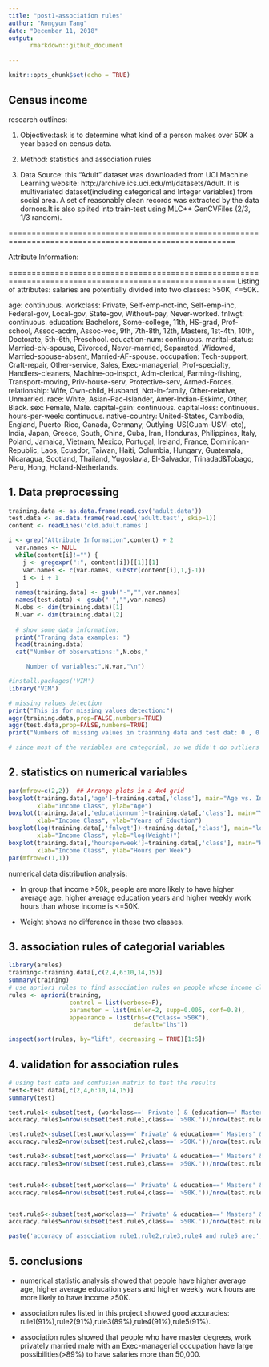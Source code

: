 ```yaml
---
title: "post1-association rules"
author: "Rongyun Tang"
date: "December 11, 2018"
output: 
      rmarkdown::github_document
        
---
```


```r
knitr::opts_chunk$set(echo = TRUE)
```
## Census income 

research outlines:

1. Objective:task is to determine what kind of a person makes over 50K a year based on census data.

2. Method: statistics and association rules 

3. Data Source: this "Adult" dataset was downloaded from  UCI Machine Learning website: http://archive.ics.uci.edu/ml/datasets/Adult.  It is multivariated dataset(including categorical and Integer variables) from social area. A set of reasonably clean records was extracted by the data dornors.It is also splited into train-test using MLC++ GenCVFiles (2/3, 1/3 random).

=======================================================================================================

Attribute Information: 

=======================================================================================================
Listing of attributes: 
salaries are potentially divided into two classes: >50K, <=50K. 

age: continuous.
workclass: Private, Self-emp-not-inc, Self-emp-inc, Federal-gov, Local-gov, State-gov, Without-pay, Never-worked.
fnlwgt: continuous.
education: Bachelors, Some-college, 11th, HS-grad, Prof-school, Assoc-acdm, Assoc-voc, 9th, 7th-8th, 12th, Masters, 1st-4th, 10th, Doctorate, 5th-6th, Preschool.
education-num: continuous.
marital-status: Married-civ-spouse, Divorced, Never-married, Separated, Widowed, Married-spouse-absent, Married-AF-spouse.
occupation: Tech-support, Craft-repair, Other-service, Sales, Exec-managerial, Prof-specialty, Handlers-cleaners, Machine-op-inspct, Adm-clerical, Farming-fishing, Transport-moving, Priv-house-serv, Protective-serv, Armed-Forces.
relationship: Wife, Own-child, Husband, Not-in-family, Other-relative, Unmarried.
race: White, Asian-Pac-Islander, Amer-Indian-Eskimo, Other, Black.
sex: Female, Male.
capital-gain: continuous.
capital-loss: continuous.
hours-per-week: continuous.
native-country: United-States, Cambodia, England, Puerto-Rico, Canada, Germany, Outlying-US(Guam-USVI-etc), India, Japan, Greece, South, China, Cuba, Iran, Honduras, Philippines, Italy, Poland, Jamaica, Vietnam, Mexico, Portugal, Ireland, France, Dominican-Republic, Laos, Ecuador, Taiwan, Haiti, Columbia, Hungary, Guatemala, Nicaragua, Scotland, Thailand, Yugoslavia, El-Salvador, Trinadad&Tobago, Peru, Hong, Holand-Netherlands.



## 1. Data preprocessing
```r
training.data <- as.data.frame(read.csv('adult.data'))
test.data <- as.data.frame(read.csv('adult.test', skip=1))
content <- readLines('old.adult.names')

i <- grep("Attribute Information",content) + 2
  var.names <- NULL
  while(content[i]!="") {
    j <- gregexpr(":", content[i])[[1]][1]
    var.names <- c(var.names, substr(content[i],1,j-1))
    i <- i + 1
  }
  names(training.data) <- gsub("-","",var.names)
  names(test.data) <- gsub("-","",var.names)
  N.obs <- dim(training.data)[1]  
  N.var <- dim(training.data)[2]
  
  # show some data information: 
  print("Traning data examples: ")
  head(training.data) 
  cat("Number of observations:",N.obs,"

     Number of variables:",N.var,"\n")
```


```r
#install.packages('VIM')
library("VIM")

# missing values detection 
print("This is for missing values detection:")
aggr(training.data,prop=FALSE,numbers=TRUE)
aggr(test.data,prop=FALSE,numbers=TRUE)
print("Numbers of missing values in trainning data and test dat: 0 , 0 ")

# since most of the variables are categorial, so we didn't do outliers detection here 

```
## 2. statistics on numerical variables 

```r
par(mfrow=c(2,2))  ## Arrange plots in a 4x4 grid
boxplot(training.data[,'age']~training.data[,'class'], main="Age vs. Income Class", 
        xlab="Income Class", ylab="Age")
boxplot(training.data[,'educationnum']~training.data[,'class'], main="Years of Eduction vs. Income Class", 
        xlab="Income Class", ylab="Years of Eduction")
boxplot(log(training.data[,'fnlwgt'])~training.data[,'class'], main="log(Weight) vs. Income Class", 
        xlab="Income Class", ylab="log(Weight)")
boxplot(training.data[,'hoursperweek']~training.data[,'class'], main="Hours per Week vs. Income Class", 
        xlab="Income Class", ylab="Hours per Week")
par(mfrow=c(1,1))
```


numerical data distribution analysis: 

- In group that income >50k, people are more likely to have higher average age, higher average education years and higher weekly work hours than whose income is <=50K. 

- Weight shows no difference in these two classes. 




## 3. association rules of categorial variables 

```r
library(arules)
training<-training.data[,c(2,4,6:10,14,15)]
summary(training)
# use apriori rules to find association rules on people whose income class is >50K 
rules <- apriori(training,
                 control = list(verbose=F),
                 parameter = list(minlen=2, supp=0.005, conf=0.8),
                 appearance = list(rhs=c("class= >50K"),
                                   default="lhs"))

inspect(sort(rules, by="lift", decreasing = TRUE)[1:5])
```
## 4. validation for association rules 

```r
# using test data and comfusion matrix to test the results 
test<-test.data[,c(2,4,6:10,14,15)]
summary(test)

test.rule1<-subset(test, (workclass==' Private') & (education==' Masters') & (occupation==' Exec-managerial') & (relationship==' Husband') & (nativecountry==' United-States'))
accuracy.rules1=nrow(subset(test.rule1,class==' >50K.'))/nrow(test.rule1)

test.rule2<-subset(test,workclass==' Private' & education==' Masters' & maritalstatus==' Married-civ-spouse' & occupation==' Exec-managerial' & relationship==' Husband' & nativecountry==' United-States')
accuracy.rules2=nrow(subset(test.rule2,class==' >50K.'))/nrow(test.rule2)

test.rule3<-subset(test,workclass==' Private' & education==' Masters' & occupation==' Exec-managerial' & relationship==' Husband' & sex==' Male')
accuracy.rules3=nrow(subset(test.rule3,class==' >50K.'))/nrow(test.rule3)


test.rule4<-subset(test,workclass==' Private' & education==' Masters' & maritalstatus==' Married-civ-spouse' & occupation==' Exec-managerial' & sex==' Male' & nativecountry==' United-States')
accuracy.rules4=nrow(subset(test.rule4,class==' >50K.'))/nrow(test.rule4)


test.rule5<-subset(test,workclass==' Private' & education==' Masters' & maritalstatus==' Married-civ-spouse' & occupation==' Exec-managerial' & relationship==' Husband' & sex==' Male' & nativecountry==' United-States')
accuracy.rules5=nrow(subset(test.rule5,class==' >50K.'))/nrow(test.rule5)

paste('accuracy of association rule1,rule2,rule3,rule4 and rule5 are:',round(accuracy.rules1,3),round(accuracy.rules2,3),round(accuracy.rules3,3), round(accuracy.rules4,3), round(accuracy.rules5,3))

```

## 5. conclusions

- numerical statistic analysis showed that people have higher average age, higher average education years and higher weekly work hours are more likely to have income >50K. 

- association rules listed in this project showed good accuracies: rule1(91%),rule2(91%),rule3(89%),rule4(91%),rule5(91%). 

- association rules showed that people who have master degrees, work privately married male with an Exec-managerial occupation have large possibilities(>89%) to have salaries more than 50,000. 





